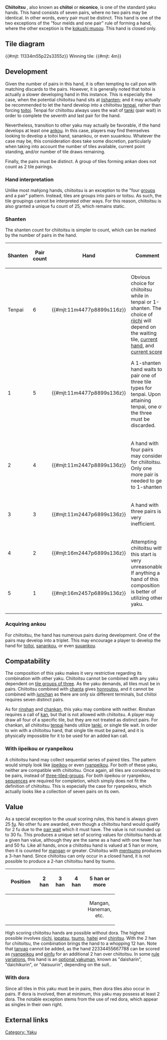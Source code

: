 {{Infobox yaku
|type        = Yaku
|kanji       = 七対子
|english     = Seven pairs
|value       = 2 han (Closed only) 
|yakuSpeed   = Medium
|difficulty  = Medium
|yakuCombine = * [[Tanyao]]
* [[Honroutou]]
* [[Honitsu]]
* [[Chinitsu]]
|gameExample = * [http://tenhou.net/0/?log=2013010402gm-0009-7447-x1ba0b4910bee&tw=3&ts=2 Chiitoitsu]
* [http://tenhou.net/0/?log=2012121311gm-0009-7447-x1c540c2ae0eb&tw=2&ts=4 Chiitoitsu] as [[kazoe]]
}}
'''Chiitoitsu''' {{kana|七対子}}, also known as '''chiitoi''' or '''niconico''', is one of the standard yaku hands. This hand consists of seven pairs, where no two pairs may be identical. In other words, every pair must be distinct.  This hand is one of the two exceptions of the "four melds and one pair" rule of forming a hand, where the other exception is the [[kokushi musou]]. This hand is closed only.

==Tile diagram==
{{#mjt: 11334m55p22s3355z}} Winning tile: {{#mjt: 4m}}

==Development==
Given the number of pairs in this hand, it is often tempting to call pon with matching discards to the pairs.  However, it is generally noted that toitoi is actually a slower developing hand in this instance.  This is especially the case, when the potential chiitoitsu hand sits at [[Shanten|iishanten]]; and it may actually be recommended to let the hand develop into a chiitoitsu [[tenpai]], rather than forcing [[toitoi]].  Tenpai for chiitoitsu always uses the wait of [[tanki]] (pair wait) in order to complete the seventh and last pair for the hand.

Nevertheless, transition to other yaku may actually be favorable, if the hand develops at least one [[ankou]].  In this case, players may find themselves looking to develop a toitoi hand, sanankou, or even suuankou.  Whatever the case may be, this consideration does take some discretion, particularly when taking into account the number of tiles available, current point standing, and/or number of tile draws remaining.

Finally, the pairs must be distinct.  A group of tiles forming ankan does not count as 2 tile pairings.

===Hand interpretation===
Unlike most mahjong hands, chiitoitsu is an exception to the "four [[Mentsu|groups]] and a pair" pattern.  Instead, tiles are groups into pairs or toitsu.  As such, the tile groupings cannot be interpreted other ways.  For this reason, chiitoitsu is also granted a unique fu count of 25, which remains static. 

===Shanten===
The shanten count for chiitoitsu is simpler to count, which can be marked by the number of pairs in the hand.
{| class="wikitable"
|-
! Shanten !! Pair count !!width=40%| Hand !! Comment
|-
| Tenpai || 6 || {{#mjt:11m4477p8899s116z}}  ||rowspan=2|Obvious choice for chiitoitsu while in tenpai or 1-shanten.  The choice of [[riichi]] will depend on the waiting tile, [[Kyoku|current hand]], and [[Situational analysis|current score]].

A 1-shanten hand waits to pair one of three tile types for tenpai.  Upon attaining tenpai, one of the three must be discarded.
|-
| 1 || 5 || {{#mjt:11m4477p8899s136z}}
|-
| 2 || 4 || {{#mjt:11m2447p8899s136z}}  || A hand with four pairs may consider for chiitoitsu.  Only one more pair is needed to get to 1-shanten.
|-
| 3 || 3 || {{#mjt:11m2447p6899s136z}}  || A hand with three pairs is very inefficient.
|-
| 4 || 2 ||  {{#mjt:16m2447p6899s136z}} ||rowspan=2|Attempting chiitoitsu with this start is very unreasonable.  If anything a hand of this composition is better of utilizing other yaku.
|-
| 5 || 1 || {{#mjt:16m2457p6899s136z}}
|}

===Acquiring ankou===
For chiitoitsu, the hand has numerous pairs during development.  One of the pairs may develop into a triplet.  This may encourage a player to develop the hand for [[toitoi]], [[sanankou]], or even [[suuankou]].

== Compatability ==
{{main|Yaku compatability}}

{{Yaku compatibility table|CHI}}

The composition of this yaku makes it very restrictive regarding its combination with other yaku.  Chiitoitsu cannot be combined with any yaku dependent on [[mentsu|tile groups of three]].  As the yaku demands, all tiles must be in pairs. Chiitoitsu combined with [[chanta]] gives [[honroutou]], and it cannot be combined with [[junchan]] as there are only six different terminals, but chiitoi requires seven distinct pairs.

As for [[rinshan]] and [[chankan]], this yaku may combine with neither.  Rinshan requires a call of [[kan]], but that is not allowed with chiitoitsu.  A player may draw all four of a specific tile, but they are not treated as distinct pairs.  For chankan, all chiitoitsu [[tenpai]] hands utilize [[tanki]], or single tile wait.  In order to win with a chiitoitsu hand, that single tile must be paired, and it is physically impossible for it to be used for an added kan call.

=== With iipeikou or ryanpeikou ===
A chiitoitsu hand may collect sequential series of paired tiles.  The pattern would simply look like [[iipeikou]] or even [[ryanpeikou]].  For both of these yaku, neither are compatible with chiitoitsu.  Once again, all tiles are considered to be pairs, instead of [[mentsu|three-tiled-groups]].  For both iipeikou or ryanpeikou, [[shuntsu|sequences]] are required for completion, which simply does not fit the definition of chiitoitsu.  This is especially the case for ryanpeikou, which actually looks like a collection of seven pairs on its own.

==Value==
{{main|Scoring table}}

As a special exception to the usual scoring rules, this hand is always given 25 [[fu]].  No other fu are awarded, even though a chiitoitsu hand would qualify for 2 fu due to the [[tanki|pair wait]] which it must have.  The value is not rounded up to 30 fu.  This produces a unique set of scoring values for chiitoitsu hands at a given han value, although they are the same as a hand with one fewer han and 50 fu.  Like all hands, once a chiitoitsu hand is valued at 5 han or more, then it is counted for [[mangan]] or greater.  Chiitoitsu with [[mentsumo]] produces a 3-han hand.  Since chiitoitsu can only occur in a closed hand, it is not possible to produce a 2-han chiitoitsu hand by tsumo.

{| class="wikitable" width=70%
|-
!width=25%| Position !! 2 han !! 3 han !! 4 han !! 5 han or more
|-
| {{Score cell|tsumo=Non-dealer tsumo|ron=Non-dealer ron}}||align=center|{{Score cell|tsumo=''Not possible''|ron=1600}}||align=center| {{Score cell|tsumo=800/1600|ron=3200}}||align=center|{{Score cell|tsumo=1600/3200|ron=6400}} || rowspan=2 align=center| Mangan, Haneman, etc.
|-
| {{Score cell|tsumo=Dealer tsumo|ron=Dealer ron}}||align=center|{{Score cell|tsumo=''Not possible''|ron=2400}}||align=center|{{Score cell|tsumo=1600|ron=4800}}||align=center|{{Score cell|tsumo=3200|ron=9600}}
|}

High scoring chiitoitsu hands are possible without dora.  The highest possible involves [[riichi]], [[ippatsu]], [[menzenchin tsumohou|tsumo]], [[haitei raoyue and houtei raoyui|haitei]] and [[chinitsu]].  With the 2 han for chiitoitsu, the combination brings the hand to a whopping 12 han.  Note that [[tanyao]] cannot be added, as the hand 22334455667788 can be scored as [[ryanpeikou]] and [[pinfu]] for an additional 2 han over chiitoitsu. In some [[rule variations#Daisharin|rule variations]], this hand is an [[optional yaku|optional yakuman]], known as "daisharin", "daichikurin", or "daisuurin", depending on the suit..

=== With dora ===
{{main|Dora}}

Since all tiles in this yaku must be in pairs, then dora tiles also occur in pairs.  If dora is involved, then at minimum, this yaku may possess at least 2 dora.  The notable exception stems from the use of red dora, which appear as singles in their own right.

==External links==
{{jpwiki|七対子}}

[[Category: Yaku]]

{{Navbox yaku}}
